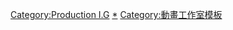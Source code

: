 {{Navbox
| name = Production I.G
| titlestyle = background:skyblue
| title = [[Production I.G|<span style="color:black">Production I.G</span>]]
| bodyclass = hlist
| groupstyle = background:#d0e5f5
| group1 = 電視動畫
| list1  =
* [[碧奇魂]]
* [[怪獸家族]]
* [[攻殼機動隊 STAND ALONE COMPLEX]]
* [[魁！！天兵高校]]
* [[攻殼機動隊 S.A.C. 2nd GIG]]
* [[風人物語]]
* [[御伽草子 (動畫)|御伽草子]]
* [[血戰]]
* {{link-ja|IGPX|IGPX}}
* [[×××HOLiC|×××HOLiC系列]]
* [[雙面騎士]]
* [[攻壳机动队 S.A.C. Solid State Society]]
* {{link-ja|REIDEEN|REIDEEN}}
* [[守護者系列|精靈的守護者]]
* [[神靈狩/GHOST HOUND]]
* [[RD 潛腦調查室]]
* [[圖書館戰爭]]
* [[世界毀滅|毀滅世界的六人]]
* [[獸之奏者|獸之奏者 艾琳]]
* [[戰國BASARA系列]]
* [[東之伊甸]]
* [[只想告訴你|只想告訴你系列]]
* {{link-ja|書家|書家 (テレビアニメ)}}
* [[召喚惡魔|召喚惡魔系列]]
* [[如果高校棒球女子經理讀了彼得·杜拉克|如果杜拉]]
* [[白兔糖|-{zh-cn:白兔糖;zh-tw:白兔玩偶;zh-hk:白兔糖;}-]]
* [[BLOOD-C|-{zh-cn:BLOOD-C;zh-hk:BLOOD-C;zh-tw:血戰-C;}-]]
* [[罪惡王冠]]
* [[網球王子 (動畫)|新網球王子]]
* [[黑子的籃球|-{zh-cn:黑子的篮球;zh-hk:幻影籃球王;zh-tw:影子籃球員;}-系列]]
* [[光明之心 ～幸福的麵包～]]
* [[PSYCHO-PASS|-{zh-cn:心理测量者PSYCHO-PASS;zh-tw:PSYCHO-PASS心靈判官;zh-hk:Psycho Pass;}-]]
* [[ROBOTICS;NOTES|-{zh-cn:Robotics;Notes 机器人笔记;zh-hk:鐵甲夢工場;zh-tw:機械學報告;}-]]
* [[翠星上的加爾岡緹亞]]
* [[現視研|現視研 第二代]]
* [[精靈寶可夢 THE ORIGIN]]
* [[鑽石王牌|鑽石王牌系列]]
* [[排球少年！！|排球少年！！系列]]
* [[攻殼機動隊 ARISE|攻殼機動隊入門ARISE]]
* [[閃爍的青春]]
* [[純潔的瑪利亞]]
* [[進擊！巨人中學校]]
* [[JOKER GAME]]
* [[阿童木起源]]
* [[舞動青春 (漫畫)|舞動青春]]
* [[咕嚕咕嚕魔法陣]]
* [[銀河英雄傳說|銀河英雄傳說 Die Neue These 邂逅]]
* [[強風吹拂]]
* [[歌舞伎町夏洛克]]
* [[大貴族]]
* [[憂國的莫里亞蒂]]
* [[海賊王女]]
* [[青之蘆葦]]

| group2 = 劇場動畫
| list2  =
* {{link-ja|「EIJI」|「エイジ」}}
* {{link-ja|風之大陸|風の大陸}}
* {{link-ja|Talking Head|トーキング・ヘッド}}
* [[機動警察|機動警察2 the Movie]]
* [[攻殼機動隊 (1995年電影)|攻殼機動隊]]
* [[新世紀福音戰士劇場版|新世紀福音戰士劇場版：死與新生]]
* [[新世紀福音戰士劇場版|新世紀福音戰士劇場版：THE END OF EVANGELION]]
* [[秋葉原電腦組|秋葉原電腦組 2011年的暑假]]
* [[人狼 JIN-ROH]]
* [[血戰：最後的吸血鬼]]
* [[櫻花大戰系列|櫻花大戰 活動寫真]]
* {{link-ja|機動警察迷你版|ミニパト}}
* {{link-ja|Kill Bill|キル・ビル|Kill Bill vol.1}}
* [[攻殼機動隊2 INNOCENCE]]
* {{link-ja|DEAD LEAVES|DEAD LEAVES}}
* [[網球王子 (動畫)|網球王子劇場版：二人武士 The First Game]]
* [[TSUBASA翼|劇場版-{zh-cn:翼·年代记;zh-tw:TSUBASA翼;zh-hk:翼之奇幻旅程;}- 鳥籠國的公主]]
* [[×××HOLiC|劇場版×××HOLiC 仲夏夜之夢]]
* {{link-ja|立喰師列傳|立喰師列伝}}
* [[空中杀手|-{zh-hans:空中杀手;zh-hk:青空之行者;zh-tw:空中殺手;}-]]
* {{link-ja|宮本武藏－雙劍飛馳之夢－|宮本武蔵 -双剣に馳せる夢-}}
* {{link-ja|地下巧克力|チョコレート・アンダーグラウンド}}
* [[宵星傳奇|-{zh-hans:薄暮传说;zh-hant:宵星傳奇;}- ～The First Strike～]]
* [[棄寶之島：遙與魔法鏡]]
* [[東之伊甸|東之伊甸劇場版：伊甸之王]]
* [[東之伊甸|東之伊甸劇場版：迷失樂園]]
* [[文學少女|劇場版 文學少女]]
* [[破刃之劍]]
* [[Loups-Garous 应避开的狼|Loups-Garous]]
* {{link-ja|櫥櫃童子|たんすわらし。}}
* {{link-ja|Xi AVANT|Xi AVANT}}
* [[戰國BASARA系列|劇場版戰國BASARA -The Last Party-]]
* [[神奇寶貝劇場版：比克提尼與黑英雄 捷克羅姆/白英雄 雷希拉姆]]
* [[網球王子 (動畫)|網球王子劇場版：決戰英國網球城！]]
* [[給小桃的信]]
* [[BLOOD-C|劇場版 BLOOD-C The Last Dark]]
* [[圖書館戰爭|圖書館戰爭 革命之翼]]
* [[009 RE:CYBORG]]
* [[攻殼機動隊 ARISE]]
* [[喬望尼之島]]
* [[心理测量者剧场版|劇場版 -{zh-cn:心理测量者PSYCHO-PASS; zh-tw:PSYCHO-PASS心靈判官;zh-hk:Psycho Pass;}-]]
* [[攻殼機動隊 新劇場版]]
* [[百日紅|百日紅 ～Miss HOKUSAI～]]
* [[PSYCHO-PASS心靈判官3_FIRST_INSPECTOR|PSYCHO-PASS 3:FIRST INSPECTOR]]
* [[黑子的籃球|劇場版 黑子的籃球 LAST GAME]]
* [[純愛餐廳|劇場版 純愛餐廳☆☆☆ MIRACLE 6]]
* [[Fate/Grand_Order|劇場版 Fate/Grand Order -神聖圓桌領域卡美洛-]]
* [[鹿王 (小說)‎|鹿王]]
* [[妖怪人間貝姆|劇場版BEM～BECOME HUMAN～]]

| group3 = OVA
| list3  =
* {{lang|ja|[[:ja:しあわせのかたち|しあわせのかたち]]}}
* [[電影少女|電影少女 -VIDEO GIRL AI-]]
* {{link-ja|流星機學生霸|流星機ガクセイバー}}
* {{link-ja|幻界小龍女|ふぁんたじあ}}
* [[地球守護靈]]
* {{link-ja|藍色蝴蝶魚|B.B.フィッシュ}}
* {{link-ja|爆炎學院|爆炎CAMPUSガードレス}}
* {{link-ja|特務戰隊|特務戦隊シャインズマン}}
* [[碧奇魂|碧奇魂2]]
* [[飛龍騎士]]
* {{link-ja|絕愛-1989-|絶愛-1989-|BRONZE ZETSUAI since 1989}}
* [[ONE PIECE 打倒！海賊強薩克！]]
* [[FLCL]]
* {{link-ja|怪童丸|怪童丸}}
* [[TSUBASA翼|-{zh-cn:翼·年代记;zh-tw:TSUBASA翼;zh-hk:翼之奇幻旅程;}- 東京默示錄]]
* [[东京糖衣巧克力]]
* [[蝙蝠俠：高譚騎士]]
* [[TSUBASA翼|-{zh-cn:翼·年代记;zh-tw:TSUBASA翼;zh-hk:翼之奇幻旅程;}- 春雷記]]
* [[×××HOLiC|×××HOLiC 春夢記]]
* {{link-ja|熱鬪少女|少女ファイト}}
* [[文學少女|「文學少女」今日的點心～初戀～]]
* [[最後一戰：光環傳奇|Halo Legends]]
* [[召喚惡魔]]
* [[×××HOLiC|×××HOLiC·籠]]
* [[文學少女|「文學少女」回憶錄]]
* [[小雞之戀]]
* [[×××HOLiC|×××HOLiC·籠 徒夢]]
* [[網球王子 (動畫)|網球王子OVA ANOTHER STORYII～那時的我們]]
* [[血咒聖痕]]
* [[翠星上的加爾岡緹亞|翠星上的加爾岡緹亞～遙遠的巡迴航路～]]

| group4 = 網絡動畫
| list4  =
* [[拳皇系列|-{zh-cn:格斗之王;zh-tw:格鬥天王;zh-hk:拳皇;}-：另一天]]
* {{link-ja|凱斯：城市守護者|ネオ・ヨキオ}}
* [[B：彼之初|-{zh-tw:B：彼之初;zh-hk:B：彼之初綽號「B」;zh-hans:B：起点;}-]]
* [[ULTRAMAN]]
* [[攻壳机动队：SAC_2045]]

|group5 = 遊戲
|list5  =
* [[命運傳奇|-{zh-hans:宿命传说;zh-hant:命運傳奇;}-]]
* [[異域神兵|-{zh-hans:异度装甲;zh-hant:異域神兵;}-]]
* [[櫻花大戰2～願君平安～]]
* [[雙面嬌娃 (遊戲)|雙面嬌娃]]
* [[擁抱季節]]
* [[茉莉花 (遊戲)|茉莉花]]
* [[雪割花]]
* [[幻想傳奇|-{zh-hans:幻想传说;zh-hant:幻想傳奇;}-]]
* [[皇牌空战3 电子领域|-{zh-cn:皇牌空战;zh-hk:皇牌空戰;zh-tw:空戰奇兵;}-3 電子領域]]
* {{link-ja|狂野歷險2|ワイルドアームズ セカンドイグニッション|-{zh-cn:荒野兵器2;zh-hk:Wild Arms 2;zh-tw:狂野歷險2;}-}}
* {{link-ja|LOVE&DESTROY|LOVE&DESTROY}}
* [[女神側身像|-{zh-cn:北欧女神;zh-hk:女神側身像;zh-tw:女神戰記;}-]]
* [[波波羅古洛伊斯物語|波波羅古洛伊斯物語II]]
* {{link-ja|SCANDAL (遊戲)|スキャンダル (ゲーム)|SCANDAL}}
* [[永恆傳奇|-{zh-hans:永恒传说;zh-hant:永恆傳奇;}-]]
* [[血戰：最後的吸血鬼]]
* [[櫻花大戰3～巴黎在燃燒嗎～]]
* [[召喚夜響曲系列|-{zh-hans:召唤之夜;zh-hant:召喚夜響曲;}-2]]
* [[櫻花大戰4～戀愛吧少女～]]
* {{tsl|ja|サーヴィランス_監視者|監視者 (PS2遊戲)|監視者}}
* [[命運傳奇2|-{zh-hans:宿命传说;zh-hant:命運傳奇;}-2]]
* [[交響曲傳奇|-{zh-hans:仙乐传说;zh-hant:交響曲傳奇;}-]]
* {{link-ja|OVER THE MONOCHROME RAINBOW featuring SHOGO HAMADA|OVER THE MONOCHROME RAINBOW featuring SHOGO HAMADA}}
* [[重生傳奇|-{zh-hans:重生传说;zh-hant:重生傳奇;}-]]
* {{link-ja|拉吉亞達物語|ラジアータ ストーリーズ}}
* [[南夢宮X卡普空]]
* [[實況野球系列|實況野球12]]
* [[遺跡傳奇|-{zh-hans:遗迹传说;zh-hant:遺跡傳奇;}-]]
* [[深淵傳奇|-{zh-hans:深渊传说;zh-hant:深淵傳奇;}-]]
* {{link-ja|音速小子 滑板競速|ソニックライダーズ}}
* [[圣剑传说DS 玛娜之子]]
* [[暴風傳奇|-{zh-hans:暴风传说;zh-hant:暴風傳奇;}-]]
* [[召喚夜響曲4|-{zh-hans:召唤之夜;zh-hant:召喚夜響曲;}-4]]
* [[世界傳奇 光明神話|-{zh-hans:世界传说;zh-hant:世界傳奇;}- 光明神話]]
* [[純真傳奇|-{zh-hans:圣洁传说;zh-hant:純真傳奇;}-]]
* [[星海遊俠1 初次啟航|-{zh-hans:星之海洋;zh-tw:星海遊俠}-1 初次啟航]]
* [[星海遊俠2 二次進化|-{zh-hans:星之海洋;zh-tw:星海遊俠}-2 二次進化]]
* [[交響曲傳奇 -拉塔特斯克的騎士-|-{zh-hans:仙乐传说;zh-hant:交響曲傳奇;}- -拉塔特斯克的騎士-]]
* {{link-ja|壞利歐樂園大震盪|ワリオランドシェイク}}
* [[宵星傳奇|-{zh-hans:薄暮传说;zh-hant:宵星傳奇;}-]]
* [[心靈傳奇|-{zh-hans:心灵传说;zh-hant:心靈傳奇;}-]]
* {{link-ja|世界傳奇 光明神話2|テイルズ オブ ザ ワールド レディアント マイソロジー2|-{zh-hans:世界传说;zh-hant:世界傳奇;}- 光明神話2}}
* [[无限航路]]
* {{link-ja|決鬥傳奇|テイルズ オブ バーサス|-{zh-hans:对战传说;zh-hant:決鬥傳奇;}-}}
* [[美德傳奇|-{zh-hans:圣恩传说;zh-hant:美德傳奇;}-]]
* [[幻想傳奇 變裝迷宮X|-{zh-hans:幻想传说 换装迷宫X;zh-hant:幻想傳奇 變裝迷宮X;}-]]
* [[戰場女武神3]]
* {{link-ja|世界傳奇 光明神話3|テイルズ オブ ザ ワールド レディアント マイソロジー3|-{zh-hans:世界传说;zh-hant:世界傳奇;}- 光明神話3}}
* [[純真傳奇|-{zh-hans:圣洁传说;zh-hant:純真傳奇;}-R]]
* [[女神異聞錄5]]

|group6 = 真人電影
|list6  =
* [[最後的德魯伊：加爾姆戰爭]]
* [[亞人 (電影)|亞人]]

|group7 = 電視劇
|list7  =
* [[手機搜查官7]]

}}
<includeonly>
[[Category:Production I.G]]
</includeonly><noinclude>
[[Category:Production I.G|*]]
[[Category:動畫工作室模板]]
</noinclude>